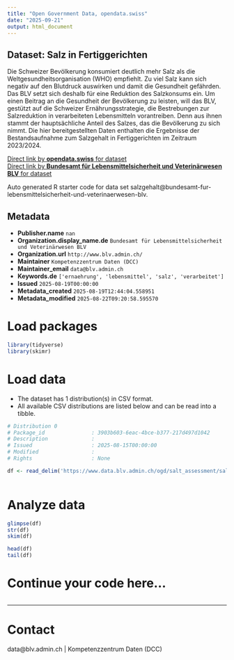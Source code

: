 ```yaml
---
title: "Open Government Data, opendata.swiss"
date: "2025-09-21"
output: html_document
---
```


## Dataset: Salz in Fertiggerichten

Die Schweizer Bevölkerung konsumiert deutlich mehr Salz als die Weltgesundheitsorganisation (WHO) empfiehlt. Zu viel Salz kann sich negativ auf den Blutdruck auswirken und damit die Gesundheit gefährden. Das BLV setzt sich deshalb für eine Reduktion des Salzkonsums ein. Um einen Beitrag an die Gesundheit der Bevölkerung zu leisten, will das BLV, gestützt auf die Schweizer Ernährungsstrategie, die Bestrebungen zur Salzreduktion in verarbeiteten Lebensmitteln vorantreiben. Denn aus ihnen stammt der hauptsächliche Anteil des Salzes, das die Bevölkerung zu sich nimmt.
Die hier bereitgestellten Daten enthalten die Ergebnisse der Bestandsaufnahme zum Salzgehalt in Fertiggerichten im Zeitraum 2023/2024.

[Direct link by **opendata.swiss** for dataset](https://opendata.swiss/de/dataset/salz-in-fertiggerichten)<br>
[Direct link by **Bundesamt für Lebensmittelsicherheit und Veterinärwesen BLV** for dataset](https://www.blv.admin.ch/blv/de/home/lebensmittel-und-ernaehrung/ernaehrung/produktzusammensetzung/salzstrategie/salz-verarbeiteten-lebensmitteln.html)

Auto generated R starter code for data set salzgehalt@bundesamt-fur-lebensmittelsicherheit-und-veterinaerwesen-blv.

## Metadata

- **Publisher.name** `nan`
- **Organization.display_name.de** `Bundesamt für Lebensmittelsicherheit und Veterinärwesen BLV`
- **Organization.url** `http://www.blv.admin.ch/`
- **Maintainer** `Kompetenzzentrum Daten (DCC)`
- **Maintainer_email** `data@blv.admin.ch`
- **Keywords.de** `['ernaehrung', 'lebensmittel', 'salz', 'verarbeitet']`
- **Issued** `2025-08-19T00:00:00`
- **Metadata_created** `2025-08-19T12:44:04.558951`
- **Metadata_modified** `2025-08-22T09:20:58.595570`


# Load packages

```r

library(tidyverse)
library(skimr)

```

# Load data

-   The dataset has 1 distribution(s) in CSV format.
-   All available CSV distributions are listed below and can be read into a tibble.

```r

# Distribution 0
# Package_id               : 3903b603-6eac-4bce-b377-217d497d1042
# Description              : 
# Issued                   : 2025-08-15T00:00:00
# Modified                 : 
# Rights                   : None

df <- read_delim('https://www.data.blv.admin.ch/ogd/salt_assessment/salt-assessment-2023-2024-ready-meals.csv')



```

# Analyze data

```r

glimpse(df)
str(df)
skim(df)

head(df)
tail(df)

```

# Continue your code here...

```r

```

------------------------------------------------------------------------

# Contact

data@blv.admin.ch | Kompetenzzentrum Daten (DCC)
